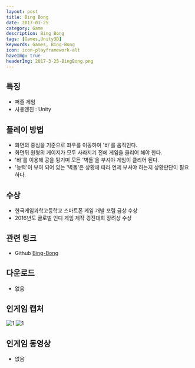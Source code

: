 ```yaml
---
layout: post
title: Bing Bong
date: 2017-03-25
category: Game
description: Bing Bong
tags: [Games,Unity3D]
keywords: Games, Bing-Bong
icon: icon-playframework-alt
haveImg: true
headerImg: 2017-3-25-BingBong.png
---
```


## 특징
- 퍼즐 게임
- 사용엔진 : Unity

## 플레이 방법
- 화면의 중심을 기준으로 좌우를 이동하여 '바'를 움직인다.
- 화면뒤 원형의 게이지가 모두 사라지기 전에 게임을 클리어 해야 한다.
- '바'를 이용해 공을 튕기며 모든 '벽돌'을 부셔야 게임이 클리어 된다.
- '능력'이 부여 되어 있는 '벽돌'은 상황에 따라 언제 부셔야 하는지 상황판단이 필요하다.

## 수상
- 한국게임과학고등학교 스마트폰 게임 개발 포럼 금상 수상
- 2016년도 글로벌 인디 게임 제작 경진대회 장려상 수상

## 관련 링크
 - Github [Bing-Bong](https://github.com/GanZinam/Bing-Bong)

## 다운로드
- 없음

## 인게임 캡처
![1](/img/2017-3-25-BingBong/1.png)
![1](/img/2017-3-25-BingBong/2.png)

## 인게임 동영상
- 없음
